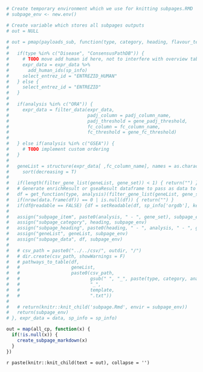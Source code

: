 ```r
# Create temporary environment which we use for knitting subpages.RMD 
# subpage_env <- new.env()

# Create variable which stores all subpages outputs
# out = NULL
 
# out = pmap(payloads_sub, function(type, category, heading, flavour_text, analysis, gene_set, expr_data, sp_info) {
#   
#   if(type %in% c("Disease", "ConsensusPathDB")) {
#     # TODO move add human id here, not to interfere with overview table after summarizing
#     expr_data = expr_data %>%
#       add_human_ids(sp_info)
#     select_entrez_id = "ENTREZID_HUMAN"
#   } else {
#     select_entrez_id = "ENTREZID"
#   }
# 
#   if(analysis %in% c("ORA")) {
#     expr_data = filter_data(expr_data, 
#                             padj_column = padj_column_name, 
#                             padj_threshold = gene_padj_threshold, 
#                             fc_column = fc_column_name, 
#                             fc_threshold = gene_fc_threshold)
#     
#   } else if(analysis %in% c("GSEA")) {
#     # TODO implement custom ordering
#   }
# 
#   geneList = structure(expr_data[ ,fc_column_name], names = as.character(expr_data[ ,select_entrez_id])) %>%
#     sort(decreasing = T)
#   
#   if(length(filter_gene_list(geneList, gene_set)) < 1) { return("") }
#   # Generate enrichResult or gseaResult dataframe to pass as data to subpage
#   df = get_function(type, analysis)(filter_gene_list(geneList, gene_set), category, sp_info)
#   if(nrow(data.frame(df)) == 0 | is.null(df)) { return("") }
#   if(df@readable == FALSE) {df = setReadable(df, sp_info['orgdb'], keyType = "ENTREZID")}
#   
#   assign("subpage_item", paste0(analysis, " - ", gene_set), subpage_env)
#   assign("subpage_category", heading, subpage_env)
#   assign("subpage_heading", paste0(heading, " - ", analysis, " - ", gene_set), subpage_env)
#   assign("geneList", geneList, subpage_env)
#   assign("subpage_data", df, subpage_env)
#   
#   # csv_path = paste0("../../csv/", outdir, "/")
#   # dir.create(csv_path, showWarnings = F)
#   # pathways_to_table(df,
#   #                   geneList,
#   #                   paste0(csv_path,
#   #                          gsub(" ", "_", paste(type, category, analysis, gene_set)),
#   #                          "_",
#   #                          template,
#   #                          ".txt"))
#   
#   # return(knitr::knit_child('subpage.Rmd', envir = subpage_env))
#   return(subpage_env)
# }, expr_data = data, sp_info = sp_info)

out = map(all_cp, function(x) {
  if(!is.null(x)) {
    create_subpage_markdown(x)
  }
})

```

`r paste(knitr::knit_child(text = out), collapse = '')`